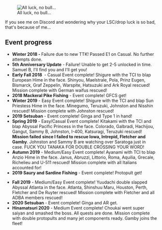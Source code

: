 [[File:SisterSaraGET!.png|thumb|All luck, no bull...]]

If you see me on Discord and wondering why your LSC/drop luck is so bad, that's because of me...

==Event progress==
*'''Winter 2018 - '''Failure due to new TTK! Passed E1 on Casual. No further attempts done.
*'''5th Anniversary Update''' - Failure! Unable to get 2-5 unlocked in time. Samuel B, I'll find you and I'll get you!
*'''Early Fall 2018 ''' - Casual Event complete! Shigure with the TCI to blap European Hime in the face. Shinyou, Maelstrale, Pola, Prinz Eugen, Bismarck, Graf Zeppelin, Warspite, Hatsuzuki and Ark Royal rescued! Mission complete with German waifus rescued!
*'''2018 Mackeral Pike Fishing''' - Event complete! GFCS get!
*'''Winter 2019''' - Easy Event complete! Shigure with the TCI and blap Sun Priestess Hime in the face. Minegumo, Teruzuki, Johnston and Nisshin rescued! Mission complete with Johnston rescued!
*'''2019 Setsuban''' - Event complete! Ginga and Type 1 in hand!
*'''Spring 2019''' - Easy/Casual Event complete! Kitakami with the TCI and blap Abyssal Pacific Princess in the face. Colorado, Galbradi, Hachijou, Gangut, Sammy B, Johnston, I-400, Katsuragi, Teruzuki rescued! '''Mission failed''' '''since I failed to rescue Iowa, Intrepid, Fletcher and Gamby'''. Johnston and Sammy B are watching over Saratoga just in case. FUCK YOU TANAKA FOR DOUBLE CROSSING YOUR WORD!
*'''Autumn 2019''' - Medium/Easy Event complete! Ayanami with TCI to blap Anzio Hime in the face. Janus, Abruzzi, Littorio, Roma, Aquilia, Grecale, Richelieu and U-511 rescued! Mission complete with all Italians accounted for!
*'''2019 Saury and Sardine Fishing''' - Event complete! Protopult get!

*'''Fall 2019''' - Medium/Easy Event complete! Yuudachi double slapped Abyssal Atlanta in the face. Atlanta, Shinshuu Maru, Houston, Perth, Fletcher and De Ruyter rescued! Mission complete with Fletcher and all ADBA members rescued! 
*'''2020 Setsuban''' - Event complete! Ginga and AR get.
*'''Hinamatsuri 2020''' - Medium Event complete! Choukai went super saiyan and smashed the boss. All quests are done. Mission complete with double protopults and many jet components ready. Gamby joins the fleet!